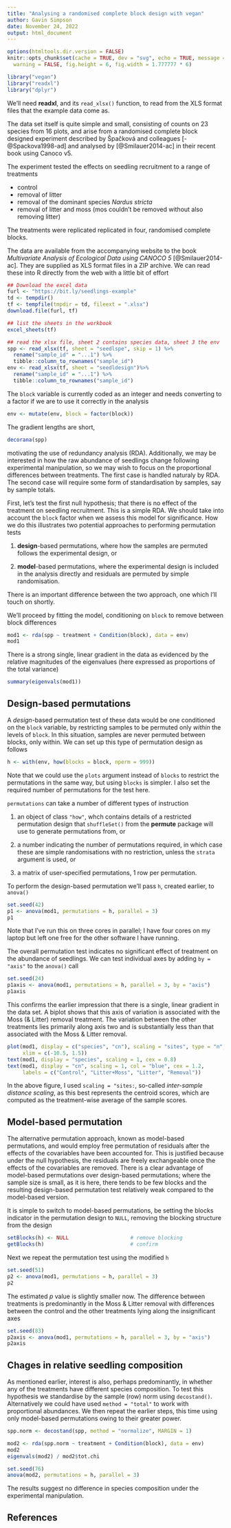 ```yaml
--- 
title: "Analysing a randomised complete block design with vegan"
author: Gavin Simpson
date: November 24, 2022
output: html_document
---
```


```r
options(htmltools.dir.version = FALSE)
knitr::opts_chunk$set(cache = TRUE, dev = "svg", echo = TRUE, message = FALSE,
  warning = FALSE, fig.height = 6, fig.width = 1.777777 * 6)
```

```r
library("vegan")
library("readxl")
library("dplyr")
```

We'll need **readxl**, and its `read_xlsx()` function, to read from the 
XLS format files that the example data come as.

The data set itself is quite simple and small, consisting of counts on 23 species from 16 plots, and arise from a randomised complete block designed experiment described by &Scaron;pa&#269;kov&aacute; and colleagues [-@Spackova1998-ad] and analysed by [@Smilauer2014-ac] in their recent book using Canoco v5.

The experiment tested the effects on seedling recruitment to a range of treatments

 * control
 * removal of litter
 * removal of the dominant species *Nardus stricta*
 * removal of litter and moss (mos couldn't be removed without also removing litter)

The treatments were replicated replicated in four, randomised complete blocks.

The data are available from the accompanying website to the book *Multivariate Analysis of Ecological Data using CANOCO 5* [@Smilauer2014-ac]. They are supplied as XLS format files in a ZIP archive. We can read these into R directly from the web with a little bit of effort

```r
## Download the excel data
furl <- "https://bit.ly/seedlings-example"
td <- tempdir()
tf <- tempfile(tmpdir = td, fileext = ".xlsx")
download.file(furl, tf)

## list the sheets in the workbook
excel_sheets(tf)

## read the xlsx file, sheet 2 contains species data, sheet 3 the env
spp <- read_xlsx(tf, sheet = "seedlspe", skip = 1) %>%
  rename("sample_id" = "...1") %>%
  tibble::column_to_rownames("sample_id")
env <- read_xlsx(tf, sheet = "seedldesign")%>%
  rename("sample_id" = "...1") %>%
  tibble::column_to_rownames("sample_id")
```

The `block` variable is currently coded as an integer and needs 
converting to a factor if we are to use it correctly in the analysis

```r
env <- mutate(env, block = factor(block))
```

The gradient lengths are short,

```r
decorana(spp)
```

motivating the use of redundancy analysis (RDA). Additionally, we may 
be interested in how the raw abundance of seedlings change following 
experimental manipulation, so we may wish to focus on the proportional 
differences between treatments. The first case is handled naturaly by 
RDA. The second case will require some form of standardisation by 
samples, say by sample totals.

First, let's test the first null hypothesis; that there is no effect of 
the treatment on seedling recruitment. This is a simple RDA. We should 
take into account the `block` factor when we assess this model for 
significance. How we do this illustrates two potential approaches to 
performing permutation tests

 1. **design**-based permutations, where how the samples are permuted 
 follows the experimental design, or
 
 2. **model**-based permutations, where the experimental design is 
 included in the analysis directly and residuals are permuted by simple 
 randomisation.

There is an important difference between the two approach, one which 
I'll touch on shortly.

We'll proceed by fitting the model, conditioning on `block` to remove 
between block differences

```r
mod1 <- rda(spp ~ treatment + Condition(block), data = env)
mod1
```

There is a strong single, linear gradient in the data as evidenced by 
the relative magnitudes of the eigenvalues (here expressed as 
proportions of the total variance)

```r
summary(eigenvals(mod1))
```

## Design-based permutations

A *design*-based permutation test of these data would be one conditioned on the `block` variable, by restricting samples to be permuted only *within* the levels of `block`. In this situation, samples are never permuted between blocks, only within. We can set up this type of permutation design as follows

```r
h <- with(env, how(blocks = block, nperm = 999))
```

Note that we could use the `plots` argument instead of `blocks` to 
restrict the permutations in the same way, but using `blocks` is 
simpler. I also set the required number of permutations for the test 
here.

`permutations` can take a number of different types of instruction

 1. an object of class `"how"`, whch contains details of a restricted 
 permutation design that `shuffleSet()` from the **permute** package will use to generate permutations from, or
 
 2. a number indicating the number of permutations required, in which 
 case these are simple randomisations with no restriction, unless the 
 `strata` argument is used, or
 
 3. a matrix of user-specified permutations, 1 row per permutation.

To perform the design-based permutation we'll pass `h`, created 
earlier, to `anova()`

```r
set.seed(42)
p1 <- anova(mod1, permutations = h, parallel = 3)
p1
```

Note that I've run this on three cores in parallel; I have four cores on 
my laptop but left one free for the other software I have running.

The overall permutation test indicates no significant effect of 
treatment on the abundance of seedlings. We can test individual axes by 
adding `by = "axis"` to the `anova()` call

```r
set.seed(24)
p1axis <- anova(mod1, permutations = h, parallel = 3, by = "axis")
p1axis
```

This confirms the earlier impression that there is a single, linear 
gradient in the data set. A biplot shows that this axis of variation is 
associated with the Moss (& Litter) removal treatment. The variation 
between the other treatments lies primarily along axis two and is 
substantially less than that associated with the Moss & Litter removal.

```r
plot(mod1, display = c("species", "cn"), scaling = "sites", type = "n",
     xlim = c(-10.5, 1.5))
text(mod1, display = "species", scaling = 1, cex = 0.8)
text(mod1, display = "cn", scaling = 1, col = "blue", cex = 1.2,
     labels = c("Control", "Litter+Moss", "Litter", "Removal"))
```

In the above figure, I used `scaling = "sites:`, so-called *inter-sample 
distance scaling*, as this best represents the centroid scores, which 
are computed as the treatment-wise average of the sample scores.

## Model-based permutation

The alternative permutation approach, known as model-based 
permutations, and would employ free permutation of residuals after the 
effects of the covariables have been accounted for. This is justified 
because under the null hypothesis, the residuals are freely 
exchangeable once the effects of the covariables are removed. There is 
a clear advantage of model-based permutations over design-based 
permutations; where the sample size is small, as it is here, there 
tends to be few blocks and the resulting design-based permutation test 
relatively weak compared to the model-based version.

It is simple to switch to model-based permutations, be setting the 
blocks indicator in the permutation design to `NULL`, removing the 
blocking structure from the design

```r
setBlocks(h) <- NULL                    # remove blocking
getBlocks(h)                            # confirm
```

Next we repeat the permutation test using the modified `h`

```r
set.seed(51)
p2 <- anova(mod1, permutations = h, parallel = 3)
p2
```

The estimated *p* value is slightly smaller now. The difference between 
treatments is predominantly in the Moss & Litter removal with 
differences between the control and the other treatments lying along 
the insignificant axes

```r
set.seed(83)
p2axis <- anova(mod1, permutations = h, parallel = 3, by = "axis")
p2axis
```

## Chages in relative seedling composition

As mentioned earlier, interest is also, perhaps predominantly, in whether any of the treatments have different species composition. To test this hypothesis we standardise by the sample (row) norm using `decostand()`. Alternatively we could have used `method = "total"` to work with proportional abundances. We then repeat the earlier steps, this time using only model-based permutations owing to their greater power.

```r
spp.norm <- decostand(spp, method = "normalize", MARGIN = 1)

mod2 <- rda(spp.norm ~ treatment + Condition(block), data = env)
mod2
eigenvals(mod2) / mod2$tot.chi

set.seed(76)
anova(mod2, permutations = h, parallel = 3)
```

The results suggest no difference in species composition under the experimental manipulation.

## References
